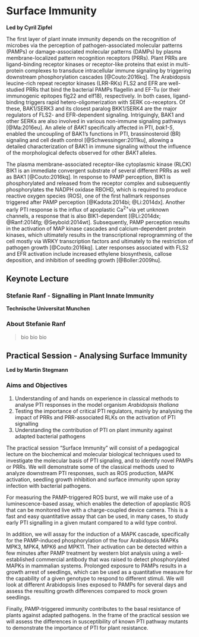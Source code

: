 # Surface Immunity {-}

**Led by Cyril Zipfel**

The first layer of plant innate immunity depends on the recognition of microbes via the perception of pathogen-associated molecular patterns (PAMPs) or damage-associated molecular patterns (DAMPs) by plasma membrane-localized pattern recognition receptors (PRRs). Plant PRRs are ligand-binding receptor kinases or receptor-like proteins that exist in multi-protein complexes to transduce intracellular immune signaling by triggering downstream phosphorylation cascades [@Couto:2016kq]. The Arabidopsis leucine-rich repeat receptor kinases (LRR-RKs) FLS2 and EFR are well-studied PRRs that bind the bacterial PAMPs flagellin and EF-Tu (or their immunogenic epitopes flg22 and elf18), respectively. In both cases, ligand-binding triggers rapid hetero-oligomerization with SERK co-receptors. Of these, BAK1/SERK3 and its closest paralog BKK1/SERK4 are the major regulators of FLS2- and EFR-dependent signaling. Intriguingly, BAK1 and other SERKs are also involved in various non-immune signaling pathways [@Ma:2016eu]. An allele of _BAK1_ specifically affected in PTI, _bak1-5_, enabled the uncoupling of BAK1’s functions in PTI, brassinosteroid (BR) signaling and cell death control [@Schwessinger:2011ku], allowing a detailed characterization of BAK1 in immune signaling without the influence of the morphological defects observed for other _BAK1_ alleles.

The plasma membrane-associated receptor-like cytoplasmic kinase (RLCK) BIK1 is an immediate convergent substrate of several different PRRs as well as BAK1 [@Couto:2016kq]. In response to PAMP perception, BIK1 is phosphorylated and released from the receptor complex and subsequently phosphorylates the NADPH oxidase RBOHD, which is required to produce reactive oxygen species (ROS), one of the first hallmark responses triggered after PAMP perception [@Kadota:2014bi; @Li:2014dx]. Another early PTI response is the influx of apoplastic Ca<sup>2+</sup>via yet unknown channels, a response that is also BIK1-dependent [@Li:2014dx; @Ranf:2014fg; @Seybold:2014wt]. Subsequently, PAMP perception results in the activation of MAP kinase cascades and calcium-dependent protein kinases, which ultimately results in the transcriptional reprogramming of the cell mostly via WRKY transcription factors and ultimately to the restriction of pathogen growth [@Couto:2016kq]. Later responses associated with FLS2 and EFR activation include increased ethylene biosynthesis, callose deposition, and inhibition of seedling growth [@Boller:2009hu].

## Keynote Lecture {-}

### Stefanie Ranf - Signalling in Plant Innate Immunity {-}
**Technische Universitat Munchen**

### About Stefanie Ranf {-}

> bio bio bio

## Practical Session - Analysing Surface Immunity {-}

**Led by Martin Stegmann**

### Aims and Objectives {-}

1. Understanding of and hands on experience in classical methods to analyse PTI responses in the model organism _Arabidopsis thaliana_
2. Testing the importance of critical PTI regulators, mainly by analysing the impact of PRRs and PRR-associated RLKs on the activation of PTI signalling 
3. Understanding the contribution of PTI on plant immunity against adapted bacterial pathogens

The practical session “Surface Immunity” will consist of a pedagogical lecture on the biochemical and molecular biological techniques used to investigate the molecular basis of PTI signaling, and to identify novel PAMPs or PRRs. We will demonstrate some of the classical methods used to analyze downstream PTI responses, such as ROS production, MAPK activation, seedling growth inhibition and surface immunity upon spray infection with bacterial pathogens.

For measuring the PAMP-triggered ROS burst, we will make use of a luminescence-based assay, which enables the detection of apoplastic ROS that can be monitored live with a charge-coupled device camera. This is a fast and easy quantitative assay that can be used, in many cases, to study early PTI signalling in a given mutant compared to a wild type control.

In addition, we will assay for the induction of a MAPK cascade, specifically for the PAMP-induced phosphorylation of the four Arabidopsis MAPKs MPK3, MPK4, MPK6 and MPK11. Their activation can be detected within a few minutes after PAMP treatment by western blot analysis using a well-established commercial antibody that was raised to detect phosphorylated MAPKs in mammalian systems.
Prolonged exposure to PAMPs results in a growth arrest of seedlings, which can be used as a quantitative measure for the capability of a given genotype to respond to different stimuli. We will look at different Arabidopsis lines exposed to PAMPs for several days and assess the resulting growth differences compared to mock grown seedlings.

Finally, PAMP-triggered immunity contributes to the basal resistance of plants against adapted pathogens. In the frame of the practical session we will assess the differences in susceptibility of known PTI pathway mutants to demonstrate the importance of PTI for plant resistance.
